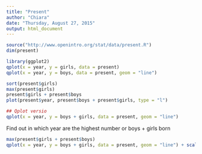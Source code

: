 ```yaml
---
title: "Present"
author: "Chiara"
date: "Thursday, August 27, 2015"
output: html_document
---
```


```r
source("http://www.openintro.org/stat/data/present.R")
dim(present)
```

```r
library(ggplot2)
qplot(x = year, y = girls, data = present)
qplot(x = year, y = boys, data = present, geom = "line")
```


```r
sort(present$girls)
max(present$girls)
present$girls + present$boys
plot(present$year, present$boys + present$girls, type = "l")

## Qplot versio
qplot(x = year, y = boys + girls, data = present, geom = "line")
```

Find out in which year are the highest number or boys + girls born
```r
max(present$girls + present$boys)
qplot(x = year, y = boys + girls, data = present, geom = "line") + scale_x_continuous(breaks = seq(1940, 2002, 1))
```

